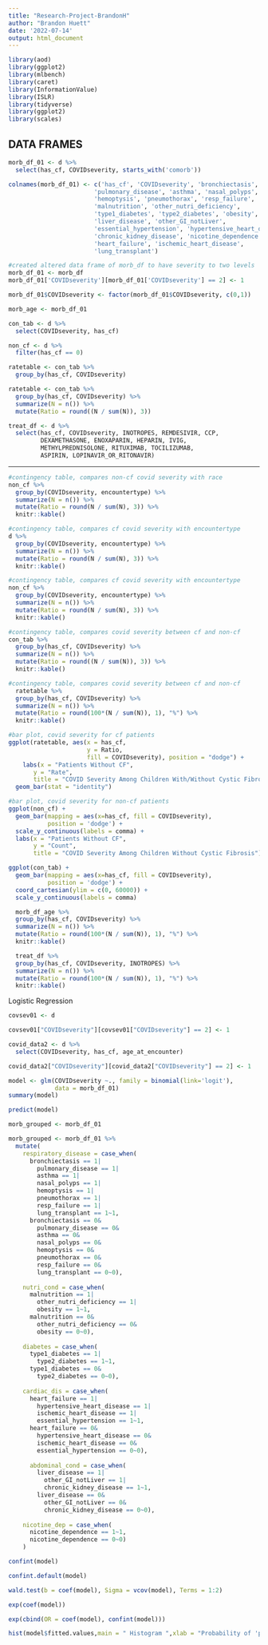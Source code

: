 ```yaml
---
title: "Research-Project-BrandonH"
author: "Brandon Huett"
date: '2022-07-14'
output: html_document
---
```


```r
library(aod)
library(ggplot2)
library(mlbench)
library(caret)
library(InformationValue)
library(ISLR)
library(tidyverse)
library(ggplot2)
library(scales)
```

DATA FRAMES
-----------

```r
morb_df_01 <- d %>%
  select(has_cf, COVIDseverity, starts_with('comorb'))

colnames(morb_df_01) <- c('has_cf', 'COVIDseverity', 'bronchiectasis',
                        'pulmonary_disease', 'asthma', 'nasal_polyps',
                        'hemoptysis', 'pneumothorax', 'resp_failure', 
                        'malnutrition', 'other_nutri_deficiency', 
                        'type1_diabetes', 'type2_diabetes', 'obesity', 
                        'liver_disease', 'other_GI_notLiver', 
                        'essential_hypertension', 'hypertensive_heart_disease',
                        'chronic_kidney_disease', 'nicotine_dependence', 
                        'heart_failure', 'ischemic_heart_disease', 
                        'lung_transplant')

```

```r
#created altered data frame of morb_df to have severity to two levels
morb_df_01 <- morb_df
morb_df_01['COVIDseverity'][morb_df_01['COVIDseverity'] == 2] <- 1

morb_df_01$COVIDseverity <- factor(morb_df_01$COVIDseverity, c(0,1))
```

```r
morb_age <- morb_df_01
```

```r
con_tab <- d %>% 
  select(COVIDseverity, has_cf)
```

```r
non_cf <- d %>%
  filter(has_cf == 0)
```

```r
ratetable <- con_tab %>% 
  group_by(has_cf, COVIDseverity)
```

```r
ratetable <- con_tab %>% 
  group_by(has_cf, COVIDseverity) %>% 
  summarize(N = n()) %>% 
  mutate(Ratio = round((N / sum(N)), 3))
```

```r
treat_df <- d %>% 
  select(has_cf, COVIDseverity, INOTROPES, REMDESIVIR, CCP,
         DEXAMETHASONE, ENOXAPARIN, HEPARIN, IVIG,
         METHYLPREDNISOLONE, RITUXIMAB, TOCILIZUMAB,
         ASPIRIN, LOPINAVIR_OR_RITONAVIR)
```

----------

```r
#contingency table, compares non-cf covid severity with race
non_cf %>% 
  group_by(COVIDseverity, encountertype) %>% 
  summarize(N = n()) %>% 
  mutate(Ratio = round(N / sum(N), 3)) %>% 
  knitr::kable()
```

```r
#contingency table, compares cf covid severity with encountertype
d %>% 
  group_by(COVIDseverity, encountertype) %>% 
  summarize(N = n()) %>% 
  mutate(Ratio = round(N / sum(N), 3)) %>% 
  knitr::kable()
```

```r
#contingency table, compares cf covid severity with encountertype
non_cf %>% 
  group_by(COVIDseverity, encountertype) %>% 
  summarize(N = n()) %>% 
  mutate(Ratio = round(N / sum(N), 3)) %>% 
  knitr::kable()
```

```r
#contingency table, compares covid severity between cf and non-cf
con_tab %>% 
  group_by(has_cf, COVIDseverity) %>% 
  summarize(N = n()) %>% 
  mutate(Ratio = round((N / sum(N)), 3)) %>% 
  knitr::kable()
```

```r
#contingency table, compares covid severity between cf and non-cf
  ratetable %>% 
  group_by(has_cf, COVIDseverity) %>% 
  summarize(N = n()) %>% 
  mutate(Ratio = round(100*(N / sum(N)), 1), "%") %>% 
  knitr::kable()
```

```r
#bar plot, covid severity for cf patients
ggplot(ratetable, aes(x = has_cf,
                      y = Ratio,
                      fill = COVIDseverity), position = "dodge") +
    labs(x = "Patients Without CF", 
       y = "Rate", 
       title = "COVID Severity Among Children With/Without Cystic Fibrosis") +
  geom_bar(stat = "identity")
```

```r
#bar plot, covid severity for non-cf patients
ggplot(non_cf) +
  geom_bar(mapping = aes(x=has_cf, fill = COVIDseverity), 
           position = 'dodge') +
  scale_y_continuous(labels = comma) +
  labs(x = "Patients Without CF", 
       y = "Count", 
       title = "COVID Severity Among Children Without Cystic Fibrosis")
```

```r
ggplot(con_tab) +
  geom_bar(mapping = aes(x=has_cf, fill = COVIDseverity), 
           position = 'dodge') +
  coord_cartesian(ylim = c(0, 60000)) +
  scale_y_continuous(labels = comma)
```

```r
  morb_df_age %>% 
  group_by(has_cf, COVIDseverity) %>% 
  summarize(N = n()) %>% 
  mutate(Ratio = round(100*(N / sum(N)), 1), "%") %>% 
  knitr::kable()
```

```r
  treat_df %>% 
  group_by(has_cf, COVIDseverity, INOTROPES) %>% 
  summarize(N = n()) %>% 
  mutate(Ratio = round(100*(N / sum(N)), 1), "%") %>% 
  knitr::kable()
```

Logistic Regression

```r
covsev01 <- d
```

```r
covsev01["COVIDseverity"][covsev01["COVIDseverity"] == 2] <- 1
```

```r
covid_data2 <- d %>% 
  select(COVIDseverity, has_cf, age_at_encounter)
```

```r
covid_data2["COVIDseverity"][covid_data2["COVIDseverity"] == 2] <- 1
```

```r
model <- glm(COVIDseverity ~., family = binomial(link='logit'),
             data = morb_df_01)
summary(model)
```

```r
predict(model)
```

```r
morb_grouped <- morb_df_01
```

```r
morb_grouped <- morb_df_01 %>% 
  mutate(
    respiratory_disease = case_when(
      bronchiectasis == 1|
        pulmonary_disease == 1|
        asthma == 1|
        nasal_polyps == 1|
        hemoptysis == 1|
        pneumothorax == 1|
        resp_failure == 1|
        lung_transplant == 1~1,
      bronchiectasis == 0&
        pulmonary_disease == 0&
        asthma == 0&
        nasal_polyps == 0&
        hemoptysis == 0&
        pneumothorax == 0&
        resp_failure == 0&
        lung_transplant == 0~0),
    
    nutri_cond = case_when(
      malnutrition == 1|
        other_nutri_deficiency == 1|
        obesity == 1~1,
      malnutrition == 0&
        other_nutri_deficiency == 0&
        obesity == 0~0),
    
    diabetes = case_when(
      type1_diabetes == 1|
        type2_diabetes == 1~1,
      type1_diabetes == 0&
        type2_diabetes == 0~0),
    
    cardiac_dis = case_when(
      heart_failure == 1|
        hypertensive_heart_disease == 1|
        ischemic_heart_disease == 1|
        essential_hypertension == 1~1,
      heart_failure == 0&
        hypertensive_heart_disease == 0&
        ischemic_heart_disease == 0&
        essential_hypertension == 0~0),
      
      abdominal_cond = case_when(
        liver_disease == 1|
          other_GI_notLiver == 1|
          chronic_kidney_disease == 1~1,
        liver_disease == 0&
          other_GI_notLiver == 0&
          chronic_kidney_disease == 0~0),
    
    nicotine_dep = case_when(
      nicotine_dependence == 1~1,
      nicotine_dependence == 0~0)
    )
```

```r
confint(model)
```

```r
confint.default(model)
```

```r
wald.test(b = coef(model), Sigma = vcov(model), Terms = 1:2)
```

```r
exp(coef(model))
```

```r
exp(cbind(OR = coef(model), confint(model)))
```

```r
hist(model$fitted.values,main = " Histogram ",xlab = "Probability of 'pos' diabetes", col = 'light green')
```
